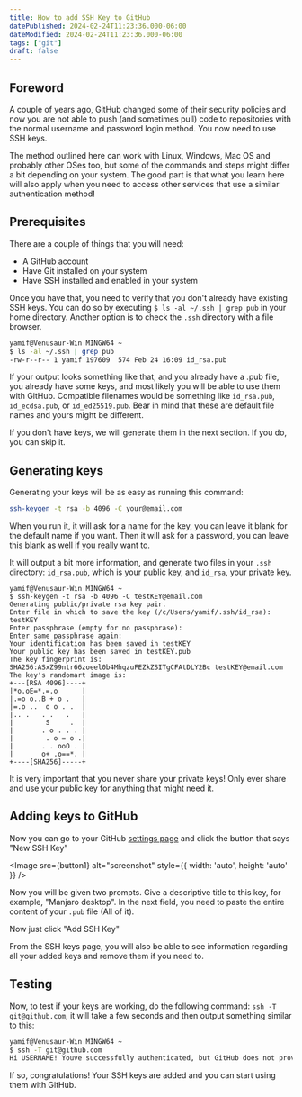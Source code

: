 ```yaml
---
title: How to add SSH Key to GitHub
datePublished: 2024-02-24T11:23:36.000-06:00
dateModified: 2024-02-24T11:23:36.000-06:00
tags: ["git"]
draft: false
---
```



<ImageWithCaption 
  src={button1}
  alt="Small screenshot of what you would see." 
  caption="Take at look." 
/>


## Foreword

A couple of years ago, GitHub changed some of their security policies and now you are not able to push (and sometimes pull) code to repositories with the normal username and password login method. You now need to use SSH keys.  

The method outlined here can work with Linux, Windows, Mac OS and probably other OSes too, but some of the commands and steps might differ a bit depending on your system. The good part is that what you learn here will also apply when you need to access other services that use a similar authentication method!

## Prerequisites

There are a couple of things that you will need:

- A GitHub account
- Have Git installed on your system
- Have SSH installed and enabled in your system

Once you have that, you need to verify that you don't already have existing SSH keys. You can do so by executing `$ ls -al ~/.ssh | grep pub` in your home directory. Another option is to check the `.ssh` directory with a file browser.

```bash
yamif@Venusaur-Win MINGW64 ~
$ ls -al ~/.ssh | grep pub
-rw-r--r-- 1 yamif 197609  574 Feb 24 16:09 id_rsa.pub
```

If your output looks something like that, and you already have a .pub file, you already have some keys, and most likely you will be able to use them with GitHub. Compatible filenames would be something like `id_rsa.pub`, `id_ecdsa.pub`, or `id_ed25519.pub`. Bear in mind that these are default file names and yours might be different.

If you don't have keys, we will generate them in the next section. If you do, you can skip it.

## Generating keys

Generating your keys will be as easy as running this command:

```bash
ssh-keygen -t rsa -b 4096 -C your@email.com
```
When you run it, it will ask for a name for the key, you can leave it blank for the default name if you want. Then it will ask for a password, you can leave this blank as well if you really want to.

It will output a bit more information, and generate two files in your `.ssh` directory: `id_rsa.pub`, which is your public key, and `id_rsa`, your private key.

```shell
yamif@Venusaur-Win MINGW64 ~
$ ssh-keygen -t rsa -b 4096 -C testKEY@email.com
Generating public/private rsa key pair.
Enter file in which to save the key (/c/Users/yamif/.ssh/id_rsa): testKEY
Enter passphrase (empty for no passphrase):
Enter same passphrase again:
Your identification has been saved in testKEY
Your public key has been saved in testKEY.pub
The key fingerprint is:
SHA256:ASxZ99ntr66zoeel0b4MhqzuFEZkZSITgCFAtDLY2Bc testKEY@email.com
The key's randomart image is:
+---[RSA 4096]----+
|*o.oE=*.=.o      |
|.=o o..B + o .   |
|=.o ..  o o . .  |
|.. .   . .   .   |
|        S     .  |
|       . o . . . |
|        . o = o .|
|       . . ooO . |
|       o+ .o==*. |
+----[SHA256]-----+
```

<Note>

It is very important that you never share your private keys!
Only ever share and use your public key for anything that might need it.

</Note>

## Adding keys to GitHub

Now you can go to your GitHub [settings page](https://github.com/settings/keys) and click the button that says "New SSH Key" 

<Image src={button1} alt="screenshot" style={{ width: 'auto', height: 'auto' }}  />

Now you will be given two prompts. Give a descriptive title to this key, for example, "Manjaro desktop". In the next field, you need to paste the entire content of your `.pub` file (All of it).

Now just click "Add SSH Key"

From the SSH keys page, you will also be able to see information regarding all your added keys and remove them if you need to.

## Testing

Now, to test if your keys are working, do the following command: `ssh -T git@github.com`, it will take a few seconds and then output something similar to this: 
```bash
yamif@Venusaur-Win MINGW64 ~
$ ssh -T git@github.com
Hi USERNAME! Youve successfully authenticated, but GitHub does not provide shell access.
```
If so, congratulations! Your SSH keys are added and you can start using them with GitHub.
